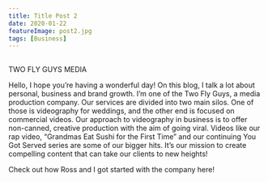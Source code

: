 ```yaml
---
title: Title Post 2
date: 2020-01-22
featureImage: post2.jpg
tags: [Business]
---
```


## 
TWO FLY GUYS MEDIA

Hello, I hope you’re having a wonderful day! On this blog, I talk a lot about personal, business and brand growth. I’m one of the Two Fly Guys, a media production company. Our services are divided into two main silos. One of those is videography for weddings, and the other end is focused on commercial videos. Our approach to videography in business is to offer non-canned, creative production with the aim of going viral. Videos like our rap video, “Grandmas Eat Sushi for the First Time” and our continuing You Got Served series are some of our bigger hits. It’s our mission to create compelling content that can take our clients to new heights!

Check out how Ross and I got started with the company here!
